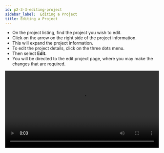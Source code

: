 ```yaml
---
id: p2-3-3-editing-project
sidebar_label:  Editing a Project
title: Editing a Project
---
```


- On the project listing, find the project you wish to edit.
- Click on the arrow on the right side of the project information.
- This will expand the project information.
- To edit the project details, click on the three dots menu.
- Then select **Edit**.
- You will be directed to the edit project page, where you may make the changes that are required.


<video controls src="/scribeAssetsV2/how-to/editing-project.mov" width="100%" type="video/mov"/>

By following the previous list of instructions, you will be directed to the **Edit Project** page of the app. 

Another interesting feature on the **Edit Project** screen is the **Advanced Settings.**